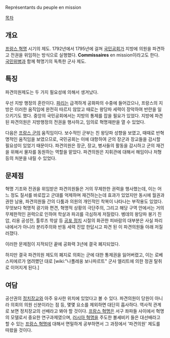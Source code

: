 Représentants du peuple en mission

[[목차]]

== 개요 ==
[[프랑스 혁명]] 시기의 제도.  1792년에서 1795년에 걸쳐 [[국민공회]]가 지방에 의원을 파견하고 전권을 위임하는 방식으로 실행했다. '''Commissaires''' en mission이라고도 한다. [[국민위병]]과 함께 혁명기의 독특한 군사 제도.

== 특징 ==
파견의원제도는 두 가지 필요성에 의해서 생겨났다.

우선 지방 행정의 혼란이다. [[파리]]는 급격하게 공화파의 수중에 들어갔으나, 프랑스의 지방은 이러한 움직임에 완전히 따르지 않았고 때로는 왕당파 세력이 장악하여 반란을 일으키기도 했다. 중앙의 국민공회에서는 지방의 통제를 잡을 필요가 있었다. 지방에 파견된 파견의원은 지방행정의 전권을 행사하고, 임의로 혁명재판을 열 수 있었다.

다음은 [[프랑스 군]]의 움직임이다. 보수적인 군부는 친 왕당파 성향을 보였고, 때때로 반혁명적인 움직임을 보였으므로, 국민공회는 이에 대항하여 군의 장군과 장교들을 감시할 필요성이 있었기 때문이다. 파견의원은 장군, 장교, 병사들의 활동을 감시하고 군의 재건을 위해서 물자를 동원하는 역할을 맡았다. 파견의원은 지휘관에 대해서 해임이나 처형 등의 처분을 내릴 수 있었다.

== 문제점 ==
혁명 기조와 전권을 위임받은 파견의원들은 거의 무제한한 권력을 행사했는데, 이는 어느 정도 질서를 바로잡고 군대를 억제하며 재건하는는데 효과가 있었지만 동시에 월권과 권한 남용, 파견의원들 간의 다툼과 의원의 개인적인 착복이 나타나는 부작용도 있었다. 무엇보다 혁명적 광기와 편견, 혁명적 상황의 극단주의, 그리고 해당 구역 안에서는 거의 무제한적인 권력으로 인하여 학살과 파괴를 극심하게 저질렀다. 벵데의 왕당파 봉기 진압, 리옹 공성전, 툴루즈 학살 등 [[공포 정치]] 시절의 화끈한 피바람의 대부분은 사실 파리 내에서가 아니라 분리주의와 반동 세력 진압 한답시고 파견 된 이 파견의원들 아래 저질러졌다. 

이러한 문제점이 지적되던 끝에 공화력 3년에 결국 폐지되었다.

하지만 결국 파견의원 제도의 폐지로 의회는 군에 대한 통제권을 잃어버렸고, 이는 로베스피에르가 염려헀던 대로 [wiki:"나폴레옹 보나파르트" 군사 엘리트에 의한 정권 탈취로 이어지게 된다.]

== 여담 ==
공산권의 [[정치장교]]와 아주 유사한 위치에 있었다고 볼 수 있다. 파견의원이 당원이 아니라 의회의 의원 신분이라는 점 등, 몇몇 요소를 제외하면 대단히 흡사하다. 역사적 관계로 보면 정치장교의 선배라고 봐야 할 것이다. [[프랑스 혁명]]은 서구 좌파들 사이에서 혁명의 모델로서 중요한 연구과제였으며, [[러시아 혁명]]을 주도한 볼셰비키 들은 대선배라고 할 수 있는 [[프랑스 혁명]]에 대해서 면밀하게 공부하면서 그 과정에서 '파견의원' 제도를 따왔을 것이다.

